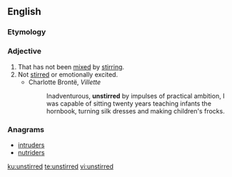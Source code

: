 ==English==

===Etymology===
{{prefix|un|stirred|lang=en}}

===Adjective===
{{en-adj}}

# That has not been [[mixed]] by [[stir]]ring.
# Not [[stirred]] or emotionally excited.
#* Charlotte Brontë, ''Villette''
#*: Inadventurous, '''unstirred''' by impulses of practical ambition, I was capable of sitting twenty years teaching infants the hornbook, turning silk dresses and making children's frocks.

===Anagrams===
* [[intruders#English|intruders]]
* [[nutriders#English|nutriders]]

[[ku:unstirred]]
[[te:unstirred]]
[[vi:unstirred]]